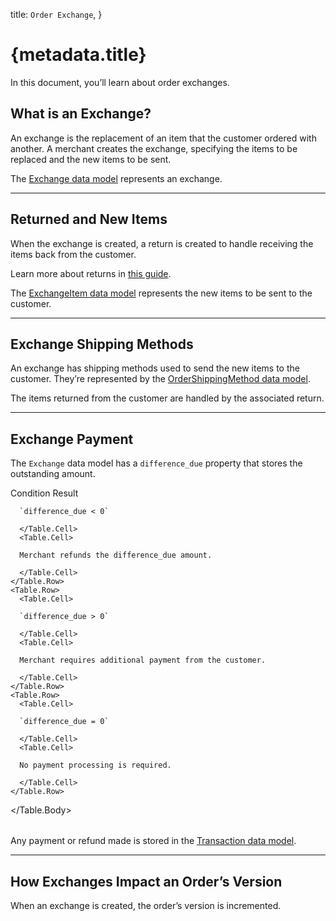 
  title: `Order Exchange`,
}

# {metadata.title}

In this document, you’ll learn about order exchanges.

## What is an Exchange?

An exchange is the replacement of an item that the customer ordered with another. A merchant creates the exchange, specifying the items to be replaced and the new items to be sent.

The [Exchange data model](/references/order/models/Exchange) represents an exchange.

---

## Returned and New Items

When the exchange is created, a return is created to handle receiving the items back from the customer.

<Note>

Learn more about returns in [this guide](../return/page.mdx).

</Note>

The [ExchangeItem data model](/references/order/models/ExchangeItem) represents the new items to be sent to the customer.

---

## Exchange Shipping Methods

An exchange has shipping methods used to send the new items to the customer. They’re represented by the [OrderShippingMethod data model](/references/order/models/OrderShippingMethod).

The items returned from the customer are handled by the associated return.

---

## Exchange Payment

The `Exchange` data model has a `difference_due` property that stores the outstanding amount.

<Table>
  <Table.Header>
    <Table.Row>
      <Table.HeaderCell>Condition</Table.HeaderCell>
      <Table.HeaderCell>Result</Table.HeaderCell>
    </Table.Row>
  </Table.Header>
  <Table.Body>
    <Table.Row>
      <Table.Cell>
        
      `difference_due < 0`

      </Table.Cell>
      <Table.Cell>

      Merchant refunds the difference_due amount.

      </Table.Cell>
    </Table.Row>
    <Table.Row>
      <Table.Cell>
        
      `difference_due > 0`

      </Table.Cell>
      <Table.Cell>

      Merchant requires additional payment from the customer.

      </Table.Cell>
    </Table.Row>
    <Table.Row>
      <Table.Cell>
        
      `difference_due = 0`

      </Table.Cell>
      <Table.Cell>

      No payment processing is required.

      </Table.Cell>
    </Table.Row>
  </Table.Body>
</Table>

Any payment or refund made is stored in the [Transaction data model](/references/order/models/Transaction).

---

## How Exchanges Impact an Order’s Version

When an exchange is created, the order’s version is incremented.
